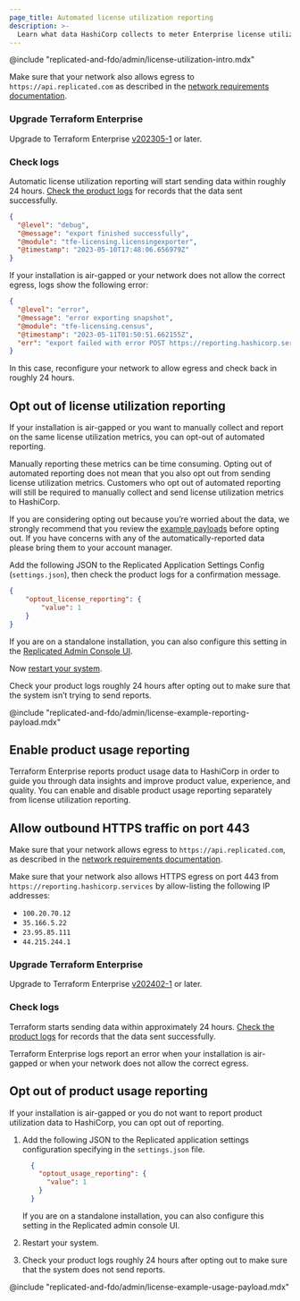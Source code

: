 ```yaml
---
page_title: Automated license utilization reporting
description: >-
  Learn what data HashiCorp collects to meter Enterprise license utilization. Enable or disable reporting. Review sample payloads and logs.
---
```


@include "replicated-and-fdo/admin/license-utilization-intro.mdx"

Make sure that your network also allows egress to `https://api.replicated.com` as described in the [network requirements documentation](/terraform/enterprise/replicated/requirements/network#egress).

### Upgrade Terraform Enterprise

Upgrade to Terraform Enterprise [v202305-1](/terraform/enterprise/releases/2023/v202305-1) or later.

### Check logs

Automatic license utilization reporting will start sending data within roughly 24 hours. [Check the product logs](/terraform/enterprise/replicated/monitoring/monitoring#monitoring-a-terraform-enterprise-instance) for records that the data sent successfully.

```json
{
  "@level": "debug",
  "@message": "export finished successfully",
  "@module": "tfe-licensing.licensingexporter",
  "@timestamp": "2023-05-10T17:48:06.656979Z"
}
```

If your installation is air-gapped or your network does not allow the correct egress, logs show the following error:

```json
{
  "@level": "error",
  "@message": "error exporting snapshot",
  "@module": "tfe-licensing.census",
  "@timestamp": "2023-05-11T01:50:51.662155Z",
  "err": "export failed with error POST https://reporting.hashicorp.services giving up after 5 attempt(s): Post \"https://reporting.hashicorp.services\": dial tcp 35.166.5.222:443: i/o timeout"
}
```

In this case, reconfigure your network to allow egress and check back in roughly 24 hours.

## Opt out of license utilization reporting

If your installation is air-gapped or you want to manually collect and report on the same license utilization metrics, you can opt-out of automated reporting.

Manually reporting these metrics can be time consuming. Opting out of automated reporting does not mean that you also opt out from sending license utilization metrics. Customers who opt out of automated reporting will still be required to manually collect and send license utilization metrics to HashiCorp.

If you are considering opting out because you’re worried about the data, we strongly recommend that you review the [example payloads](#example-payloads) before opting out. If you have concerns with any of the automatically-reported data please bring them to your account manager.

Add the following JSON to the Replicated Application Settings Config (`settings.json`), then check the product logs for a confirmation message.

```json
{
    "optout_license_reporting": {
        "value": 1
    }
}
```

If you are on a standalone installation, you can also configure this setting in the [Replicated Admin Console UI](/terraform/enterprise/application-administration/admin-access).

Now [restart your system](/terraform/enterprise/replicated/administration/infrastructure/mounted-to-external-migration#restart-terraform-enterprise).

Check your product logs roughly 24 hours after opting out to make sure that the system isn’t trying to send reports.

@include "replicated-and-fdo/admin/license-example-reporting-payload.mdx"

## Enable product usage reporting

Terraform Enterprise reports product usage data to HashiCorp in order to guide you through data insights and improve product value, experience, and quality. You can enable and disable product usage reporting separately from license utilization reporting.

## Allow outbound HTTPS traffic on port 443

Make sure that your network allows egress to `https://api.replicated.com`, as described in the [network requirements documentation](/terraform/enterprise/replicated/requirements/network#egress).

Make sure that your network also allows HTTPS egress on port 443 from `https://reporting.hashicorp.services` by allow-listing the following IP addresses:

- `100.20.70.12`
- `35.166.5.22`
- `23.95.85.111`
- `44.215.244.1`

### Upgrade Terraform Enterprise

Upgrade to Terraform Enterprise [v202402-1](/terraform/enterprise/releases/2023/v202402-1) or later.

### Check logs

Terraform starts sending data within approximately 24 hours. [Check the product logs](/terraform/enterprise/replicated/monitoring/monitoring#monitoring-a-terraform-enterprise-instance) for records that the data sent successfully.

Terraform Enterprise logs report an error when your installation is air-gapped or when your network does not allow the correct egress.

## Opt out of product usage reporting

If your installation is air-gapped or you do not want to report product utilization data to HashiCorp, you can opt out of reporting.

1. Add the following JSON to the Replicated application settings configuration specifying in the `settings.json` file.

    ```json
      {
        "optout_usage_reporting": {
          "value": 1
        }
      }
    ```

   If you are on a standalone installation, you can also configure this setting in the Replicated admin console UI.


1. Restart your system.
1. Check your product logs roughly 24 hours after opting out to make sure that the system does not send reports.

@include "replicated-and-fdo/admin/license-example-usage-payload.mdx"